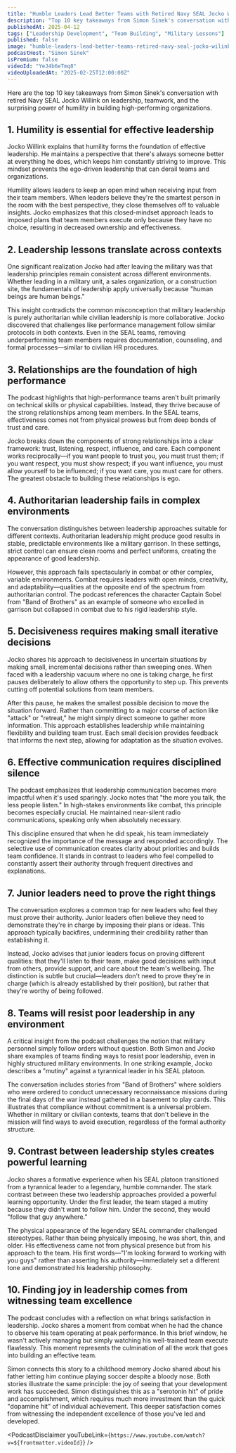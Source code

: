 ```yaml
---
title: "Humble Leaders Lead Better Teams with Retired Navy SEAL Jocko Willink | A Bit of Optimism Podcast"
description: "Top 10 key takeaways from Simon Sinek's conversation with retired Navy SEAL Jocko Willink on leadership, teamwork, and the surprising power of humility in building high-performing organizations."
publishedAt: 2025-04-12
tags: ["Leadership Development", "Team Building", "Military Lessons"]
published: false
image: "humble-leaders-lead-better-teams-retired-navy-seal-jocko-wilink.jpg"
podcastHost: "Simon Sinek"
isPremium: false
videoId: "YeJ4b6eTmq8"
videoUploadedAt: "2025-02-25T12:00:00Z"
---
```



<PodcastSummaryPageLayout frontmatter={frontmatter}>

Here are the top 10 key takeaways from Simon Sinek's conversation with retired Navy SEAL Jocko Willink on leadership, teamwork, and the surprising power of humility in building high-performing organizations.

## 1. Humility is essential for effective leadership

Jocko Willink explains that humility forms the foundation of effective leadership. He maintains a perspective that there's always someone better at everything he does, which keeps him constantly striving to improve. This mindset prevents the ego-driven leadership that can derail teams and organizations.

Humility allows leaders to keep an open mind when receiving input from their team members. When leaders believe they're the smartest person in the room with the best perspective, they close themselves off to valuable insights. Jocko emphasizes that this closed-mindset approach leads to imposed plans that team members execute only because they have no choice, resulting in decreased ownership and effectiveness.

## 2. Leadership lessons translate across contexts

One significant realization Jocko had after leaving the military was that leadership principles remain consistent across different environments. Whether leading in a military unit, a sales organization, or a construction site, the fundamentals of leadership apply universally because "human beings are human beings."

This insight contradicts the common misconception that military leadership is purely authoritarian while civilian leadership is more collaborative. Jocko discovered that challenges like performance management follow similar protocols in both contexts. Even in the SEAL teams, removing underperforming team members requires documentation, counseling, and formal processes—similar to civilian HR procedures.

## 3. Relationships are the foundation of high performance

The podcast highlights that high-performance teams aren't built primarily on technical skills or physical capabilities. Instead, they thrive because of the strong relationships among team members. In the SEAL teams, effectiveness comes not from physical prowess but from deep bonds of trust and care.

Jocko breaks down the components of strong relationships into a clear framework: trust, listening, respect, influence, and care. Each component works reciprocally—if you want people to trust you, you must trust them; if you want respect, you must show respect; if you want influence, you must allow yourself to be influenced; if you want care, you must care for others. The greatest obstacle to building these relationships is ego.

## 4. Authoritarian leadership fails in complex environments

The conversation distinguishes between leadership approaches suitable for different contexts. Authoritarian leadership might produce good results in stable, predictable environments like a military garrison. In these settings, strict control can ensure clean rooms and perfect uniforms, creating the appearance of good leadership.

However, this approach fails spectacularly in combat or other complex, variable environments. Combat requires leaders with open minds, creativity, and adaptability—qualities at the opposite end of the spectrum from authoritarian control. The podcast references the character Captain Sobel from "Band of Brothers" as an example of someone who excelled in garrison but collapsed in combat due to his rigid leadership style.

## 5. Decisiveness requires making small iterative decisions

Jocko shares his approach to decisiveness in uncertain situations by making small, incremental decisions rather than sweeping ones. When faced with a leadership vacuum where no one is taking charge, he first pauses deliberately to allow others the opportunity to step up. This prevents cutting off potential solutions from team members.

After this pause, he makes the smallest possible decision to move the situation forward. Rather than committing to a major course of action like "attack" or "retreat," he might simply direct someone to gather more information. This approach establishes leadership while maintaining flexibility and building team trust. Each small decision provides feedback that informs the next step, allowing for adaptation as the situation evolves.

## 6. Effective communication requires disciplined silence

The podcast emphasizes that leadership communication becomes more impactful when it's used sparingly. Jocko notes that "the more you talk, the less people listen." In high-stakes environments like combat, this principle becomes especially crucial. He maintained near-silent radio communications, speaking only when absolutely necessary.

This discipline ensured that when he did speak, his team immediately recognized the importance of the message and responded accordingly. The selective use of communication creates clarity about priorities and builds team confidence. It stands in contrast to leaders who feel compelled to constantly assert their authority through frequent directives and explanations.

## 7. Junior leaders need to prove the right things

The conversation explores a common trap for new leaders who feel they must prove their authority. Junior leaders often believe they need to demonstrate they're in charge by imposing their plans or ideas. This approach typically backfires, undermining their credibility rather than establishing it.

Instead, Jocko advises that junior leaders focus on proving different qualities: that they'll listen to their team, make good decisions with input from others, provide support, and care about the team's wellbeing. The distinction is subtle but crucial—leaders don't need to prove they're in charge (which is already established by their position), but rather that they're worthy of being followed.

## 8. Teams will resist poor leadership in any environment

A critical insight from the podcast challenges the notion that military personnel simply follow orders without question. Both Simon and Jocko share examples of teams finding ways to resist poor leadership, even in highly structured military environments. In one striking example, Jocko describes a "mutiny" against a tyrannical leader in his SEAL platoon.

The conversation includes stories from "Band of Brothers" where soldiers who were ordered to conduct unnecessary reconnaissance missions during the final days of the war instead gathered in a basement to play cards. This illustrates that compliance without commitment is a universal problem. Whether in military or civilian contexts, teams that don't believe in the mission will find ways to avoid execution, regardless of the formal authority structure.

## 9. Contrast between leadership styles creates powerful learning

Jocko shares a formative experience when his SEAL platoon transitioned from a tyrannical leader to a legendary, humble commander. The stark contrast between these two leadership approaches provided a powerful learning opportunity. Under the first leader, the team staged a mutiny because they didn't want to follow him. Under the second, they would "follow that guy anywhere."

The physical appearance of the legendary SEAL commander challenged stereotypes. Rather than being physically imposing, he was short, thin, and older. His effectiveness came not from physical presence but from his approach to the team. His first words—"I'm looking forward to working with you guys" rather than asserting his authority—immediately set a different tone and demonstrated his leadership philosophy.

## 10. Finding joy in leadership comes from witnessing team excellence

The podcast concludes with a reflection on what brings satisfaction in leadership. Jocko shares a moment from combat when he had the chance to observe his team operating at peak performance. In this brief window, he wasn't actively managing but simply watching his well-trained team execute flawlessly. This moment represents the culmination of all the work that goes into building an effective team.

Simon connects this story to a childhood memory Jocko shared about his father letting him continue playing soccer despite a bloody nose. Both stories illustrate the same principle: the joy of seeing that your development work has succeeded. Simon distinguishes this as a "serotonin hit" of pride and accomplishment, which requires much more investment than the quick "dopamine hit" of individual achievement. This deeper satisfaction comes from witnessing the independent excellence of those you've led and developed.

<PodcastDisclaimer
  youTubeLink={`https://www.youtube.com/watch?v=${frontmatter.videoId}`}
/>

</PodcastSummaryPageLayout>
